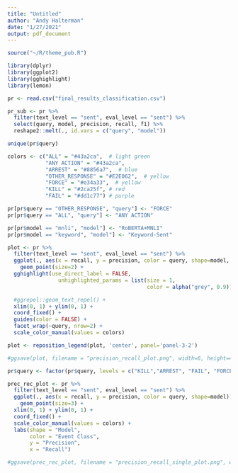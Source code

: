 ```yaml
---
title: "Untitled"
author: "Andy Halterman"
date: "1/27/2021"
output: pdf_document
---
```


```r
source("~/R/theme_pub.R")
```


```r
library(dplyr)
library(ggplot2)
library(gghighlight)
library(lemon)
```

```r
pr <- read.csv("final_results_classification.csv")
```

```r
pr_sub <- pr %>% 
  filter(text_level == "sent", eval_level == "sent") %>% 
  select(query, model, precision, recall, f1) %>% 
  reshape2::melt(., id.vars = c("query", "model"))
```

```r
unique(pr$query)

colors <- c("ALL" = "#43a2ca",  # light green
            "ANY ACTION" = "#43a2ca",
            "ARREST" = "#8856a7",  # blue
            "OTHER_RESPONSE" = "#E2E062",  # yellow
            "FORCE" = "#e34a33",  # yellow
            "KILL" = "#2ca25f", # red
            "FAIL" = "#dd1c77") # purple
```



```r
pr[pr$query == "OTHER_RESPONSE", "query"] <- "FORCE"
pr[pr$query == "ALL", "query"] <- "ANY ACTION"

pr[pr$model == "mnli", "model"] <- "RoBERTA+MNLI"
pr[pr$model == "keyword", "model"] <- "Keyword-Sent"

plot <- pr %>% 
  filter(text_level == "sent", eval_level == "sent") %>% 
  ggplot(., aes(x = recall, y = precision, color = query, shape=model, group = query)) +
    geom_point(size=2) +
  gghighlight(use_direct_label = FALSE,
                unhighlighted_params = list(size = 1,
                                            color = alpha("grey", 0.9))) +

  #ggrepel::geom_text_repel() +
  xlim(0, 1) + ylim(0, 1) +
  coord_fixed() +
  guides(color = FALSE) +
  facet_wrap(~query, nrow=2) +
  scale_color_manual(values = colors)

plot <- reposition_legend(plot, 'center', panel='panel-3-2')

#ggsave(plot, filename = "precision_recall_plot.png", width=6, height=4)
```

```r
pr$query <- factor(pr$query, levels = c("KILL","ARREST", "FAIL", "FORCE","ANY ACTION"))

prec_rec_plot <- pr %>% 
  filter(text_level == "sent", eval_level == "sent") %>% 
  ggplot(., aes(x = recall, y = precision, color = query, shape=model)) +
    geom_point(size=3) +
  xlim(0, 1) + ylim(0, 1) +
  coord_fixed() +
  scale_color_manual(values = colors) +
  labs(shape = "Model",
       color = "Event Class",
       y = "Precision",
       x = "Recall")

#ggsave(prec_rec_plot, filename = "precision_recall_single_plot.png", width=4, height=3)
```

